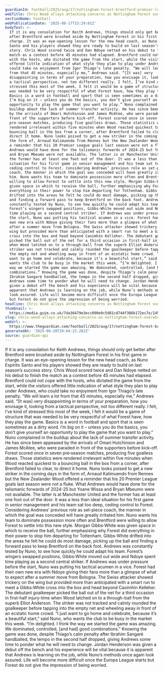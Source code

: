 ```yaml
---
guardianId: football/2025/aug/17/nottingham-forest-brentford-premier-league-match-report
webTitle: Chris Wood allays attacking concerns as Nottingham Forest overwhelm Brentford
sectionName: Football
webPublicationDate: '2025-08-17T15:29:01Z'
bodyText: >-
  If it is any consolation for Keith Andrews, things should only get better
  after Brentford were brushed aside by Nottingham Forest in his first game in
  charge. It was an eye-opening lesson for the new head coach, as Nuno Espírito
  Santo and his players showed they are ready to build on last season’s success
  story. Chris Wood scored twice and Dan Ndoye netted on his debut to finish the
  match as a contest before 45 minutes had elapsed. Brentford could not cope
  with the hosts, who dictated the game from the start, while the visitors
  offered little indication of what style they plan to play under Andrews, who
  could take no enjoyment from Igor Thiago’s late penalty. “We will learn a lot
  from that 45 minutes, especially me,” Andrews said. “[It was] very
  disappointing in terms of your preparation, how you envisage it, looking from
  a tactical perspective, not too different really. I felt, I’ve kind of
  stressed this most of the week, I felt it would be a game of structure that
  was needed to be very respectful of what Forest have, how they play the game.
  Basics is a word in football and sport that is seen sometimes as a dirty word.
  I’m big on it – unless you do the basics, you don’t give yourself an
  opportunity to play the game that you want to play.” Nuno complained in the
  buildup about the lack of summer transfer activity. He has since been appeased
  by the arrivals of Omari Hutchinson and James McAtee, who were paraded in
  front of the supporters before kick-off. Forest scored once in seven
  pre‑season matches, producing five goalless draws. Those statistics were
  rendered irrelevant within five minutes when Wood reacted quickest to a
  bouncing ball in the box from a corner, after Brentford failed to clear, to
  direct it home. Nuno looks poised to get a new striker in the coming days in
  the form of, Arnaud Kalimuendo from Rennes but the New Zealander Wood offered
  a reminder that his 20 Premier League goals last season were not a fluke. What
  Andrews would have done for the talismanic forwards of 2024-25 but Yoane Wissa
  and Bryan Mbeumo were not available. The latter is at Manchester United and
  the former has at least one foot out of the door. It was a less than ideal
  situation for his first game in senior management and his team sat too deep,
  ceding control to Forest. Considering Andrews’ previous role as set-piece
  coach, the manner in which the goal was conceded will have greatly irritated
  him. Nuno wants his team to dominate possession more often and Brentford were
  willing to allow Forest to settle into this new style. Morgan Gibbs‑White was
  given space in which to receive the ball, further emphasising why Forest did
  everything in their power to stop him departing for Tottenham. Gibbs-White
  drifted into the areas he felt he could do most damage, picking up the ball
  and finding a forward pass to keep Brentford on the back foot. Andrews was
  constantly tested by Nuno, to see how quickly he could adapt his team.
  Forest’s wingers swapped positions, Gibbs‑White moved out wide and Ndoye spent
  time playing as a second central striker. If Andrews was under pressure before
  the start, Nuno was putting his tactical acumen in a vice. Forest had their
  own new era with Ndoye giving their fans more than a glimpse of what to expect
  after a summer move from Bologna. The Swiss attacker showed trickery on the
  wing but provided more than anticipated with a smart run to meet a Gibbs‑White
  cross into the box and head beyond Caoimhín Kelleher. The debutant goalkeeper
  picked the ball out of the net for a third occasion in first-half injury-time
  when Wood latched on to a through-ball from the superb Elliot Anderson. The
  striker was not tracked and calmly rounded the goalkeeper before tapping into
  the empty net and wheeling away in front of an ecstatic home crowd. “I just
  want to go home and celebrate, because it’s a beautiful start,” said Nuno, who
  wants the club to be busy in the market this week. “I’m delighted. I think the
  way we started the game was amazing. We dominated, controlled, [and had] good
  combinations.” Knowing the game was done, despite Thiago’s calm penalty after
  Ibrahim Sangaré handballed, the tempo in the second half dropped, giving
  Andrews some time to ponder what he will need to change. Jordan Henderson was
  given a debut off the bench and his experience will be vital because it is
  apparent that Andrews is learning on the job, while Nuno’s methods once again
  look assured. Life will become more difficult once the Europa League starts
  but Forest do not give the impression of being worried.
headline: Chris Wood allays attacking concerns as Nottingham Forest overwhelm Brentford
thumbnail: >-
  https://media.guim.co.uk/7da36479e3ecc090e9c5d81cd744f386b172ec7e/1452_334_4548_3638/500.jpg
slug: chris-wood-allays-attacking-concerns-as-nottingham-forest-overwhelm-brentford
webUrl: >-
  https://www.theguardian.com/football/2025/aug/17/nottingham-forest-brentford-premier-league-match-report
generatedAt: '2025-08-28T20:04:23.262Z'
source: guardian-api
---
```

If it is any consolation for Keith Andrews, things should only get better after Brentford were brushed aside by Nottingham Forest in his first game in charge. It was an eye-opening lesson for the new head coach, as Nuno Espírito Santo and his players showed they are ready to build on last season’s success story. Chris Wood scored twice and Dan Ndoye netted on his debut to finish the match as a contest before 45 minutes had elapsed. Brentford could not cope with the hosts, who dictated the game from the start, while the visitors offered little indication of what style they plan to play under Andrews, who could take no enjoyment from Igor Thiago’s late penalty. “We will learn a lot from that 45 minutes, especially me,” Andrews said. “[It was] very disappointing in terms of your preparation, how you envisage it, looking from a tactical perspective, not too different really. I felt, I’ve kind of stressed this most of the week, I felt it would be a game of structure that was needed to be very respectful of what Forest have, how they play the game. Basics is a word in football and sport that is seen sometimes as a dirty word. I’m big on it – unless you do the basics, you don’t give yourself an opportunity to play the game that you want to play.” Nuno complained in the buildup about the lack of summer transfer activity. He has since been appeased by the arrivals of Omari Hutchinson and James McAtee, who were paraded in front of the supporters before kick-off. Forest scored once in seven pre‑season matches, producing five goalless draws. Those statistics were rendered irrelevant within five minutes when Wood reacted quickest to a bouncing ball in the box from a corner, after Brentford failed to clear, to direct it home. Nuno looks poised to get a new striker in the coming days in the form of, Arnaud Kalimuendo from Rennes but the New Zealander Wood offered a reminder that his 20 Premier League goals last season were not a fluke. What Andrews would have done for the talismanic forwards of 2024-25 but Yoane Wissa and Bryan Mbeumo were not available. The latter is at Manchester United and the former has at least one foot out of the door. It was a less than ideal situation for his first game in senior management and his team sat too deep, ceding control to Forest. Considering Andrews’ previous role as set-piece coach, the manner in which the goal was conceded will have greatly irritated him. Nuno wants his team to dominate possession more often and Brentford were willing to allow Forest to settle into this new style. Morgan Gibbs‑White was given space in which to receive the ball, further emphasising why Forest did everything in their power to stop him departing for Tottenham. Gibbs-White drifted into the areas he felt he could do most damage, picking up the ball and finding a forward pass to keep Brentford on the back foot. Andrews was constantly tested by Nuno, to see how quickly he could adapt his team. Forest’s wingers swapped positions, Gibbs‑White moved out wide and Ndoye spent time playing as a second central striker. If Andrews was under pressure before the start, Nuno was putting his tactical acumen in a vice. Forest had their own new era with Ndoye giving their fans more than a glimpse of what to expect after a summer move from Bologna. The Swiss attacker showed trickery on the wing but provided more than anticipated with a smart run to meet a Gibbs‑White cross into the box and head beyond Caoimhín Kelleher. The debutant goalkeeper picked the ball out of the net for a third occasion in first-half injury-time when Wood latched on to a through-ball from the superb Elliot Anderson. The striker was not tracked and calmly rounded the goalkeeper before tapping into the empty net and wheeling away in front of an ecstatic home crowd. “I just want to go home and celebrate, because it’s a beautiful start,” said Nuno, who wants the club to be busy in the market this week. “I’m delighted. I think the way we started the game was amazing. We dominated, controlled, [and had] good combinations.” Knowing the game was done, despite Thiago’s calm penalty after Ibrahim Sangaré handballed, the tempo in the second half dropped, giving Andrews some time to ponder what he will need to change. Jordan Henderson was given a debut off the bench and his experience will be vital because it is apparent that Andrews is learning on the job, while Nuno’s methods once again look assured. Life will become more difficult once the Europa League starts but Forest do not give the impression of being worried.
